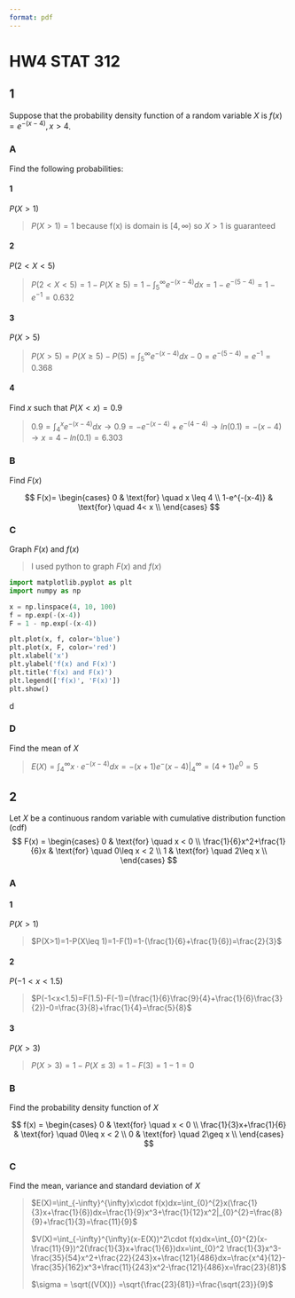 ```yaml
---
format: pdf
---
```


# HW4 STAT 312

## 1
Suppose that the probability density function of a random variable $X$ is $f(x)=e^{-(x-4)},x>4$.

### A
Find the following probabilities:

#### 1
$P(X>1)$

> $P(X>1)=1$ because f(x) is domain is $[4,\infty)$ so $X>1$ is guaranteed

#### 2
$P(2<X<5)$

> $P(2<X<5)=1-P(X\geq 5)=1-\int_{5}^{\infty}e^{-(x-4)}dx=1-e^{-(5-4)}=1-e^{-1}=0.632$

#### 3
$P(X>5)$

> $P(X>5)=P(X\geq 5)-P(5)=\int_{5}^{\infty}e^{-(x-4)}dx-0=e^{-(5-4)}=e^{-1}=0.368$

#### 4
Find $x$ such that $P(X<x)=0.9$

> $0.9=\int_{4}^{x}e^{-(x-4)}dx\rightarrow 0.9=-e^{-(x-4)}+e^{-(4-4)}\rightarrow ln(0.1)=-(x-4)\rightarrow x=4-ln(0.1)=6.303$

### B
Find $F(x)$

$$
F(x)=
\begin{cases}
0 & \text{for} \quad x \leq 4 \\
1-e^{-(x-4)} & \text{for} \quad 4< x \\
\end{cases}
$$

### C
Graph $F(x)$ and $f(x)$

> I used python to graph $F(x)$ and $f(x)$

```python
import matplotlib.pyplot as plt
import numpy as np

x = np.linspace(4, 10, 100)
f = np.exp(-(x-4))
F = 1 - np.exp(-(x-4))

plt.plot(x, f, color='blue')
plt.plot(x, F, color='red')
plt.xlabel('x')
plt.ylabel('f(x) and F(x)')
plt.title('f(x) and F(x)')
plt.legend(['f(x)', 'F(x)'])
plt.show()

```

d

### D

Find the mean of $X$

> $E(X)=\int_{4}^{\infty}x\cdot e^{-(x-4)}dx=-(x+1)e^-(x-4)|_{4}^{\infty}=(4+1)e^{0}=5$

## 2
Let $X$ be a continuous random variable with cumulative distribution function (cdf)
$$
F(x) =
\begin{cases}
0 & \text{for} \quad x < 0 \\
\frac{1}{6}x^2+\frac{1}{6}x & \text{for} \quad 0\leq x < 2 \\
1 & \text{for} \quad 2\leq x \\
\end{cases}
$$

### A
#### 1
$P(X>1)$

> $P(X>1)=1-P(X\leq 1)=1-F(1)=1-(\frac{1}{6}+\frac{1}{6})=\frac{2}{3}$

#### 2
$P(-1<x<1.5)$

> $P(-1<x<1.5)=F(1.5)-F(-1)=(\frac{1}{6}\frac{9}{4}+\frac{1}{6}\frac{3}{2})-0=\frac{3}{8}+\frac{1}{4}=\frac{5}{8}$

#### 3
$P(X>3)$

> $P(X>3)=1-P(X\leq 3)=1-F(3)=1-1=0$

### B
Find the probability density function of $X$

$$
f(x) =
\begin{cases}
0 & \text{for} \quad x < 0 \\
\frac{1}{3}x+\frac{1}{6} & \text{for} \quad 0\leq x < 2 \\
0 & \text{for} \quad 2\geq x \\
\end{cases}
$$

### C
Find the mean, variance and standard deviation of $X$

> $E(X)=\int_{-\infty}^{\infty}x\cdot f(x)dx=\int_{0}^{2}x(\frac{1}{3}x+\frac{1}{6})dx=\frac{1}{9}x^3+\frac{1}{12}x^2|_{0}^{2}=\frac{8}{9}+\frac{1}{3}=\frac{11}{9}$
>
> $V(X)=\int_{-\infty}^{\infty}(x-E(X))^2\cdot f(x)dx=\int_{0}^{2}(x-\frac{11}{9})^2(\frac{1}{3}x+\frac{1}{6})dx=\int_{0}^2 \frac{1}{3}x^3-\frac{35}{54}x^2+\frac{22}{243}x+\frac{121}{486}dx=\frac{x^4}{12}-\frac{35}{162}x^3+\frac{11}{243}x^2-\frac{121}{486}x=\frac{23}{81}$
>
> $\sigma = \sqrt{(V(X))} =\sqrt{\frac{23}{81}}=\frac{\sqrt{23}}{9}$